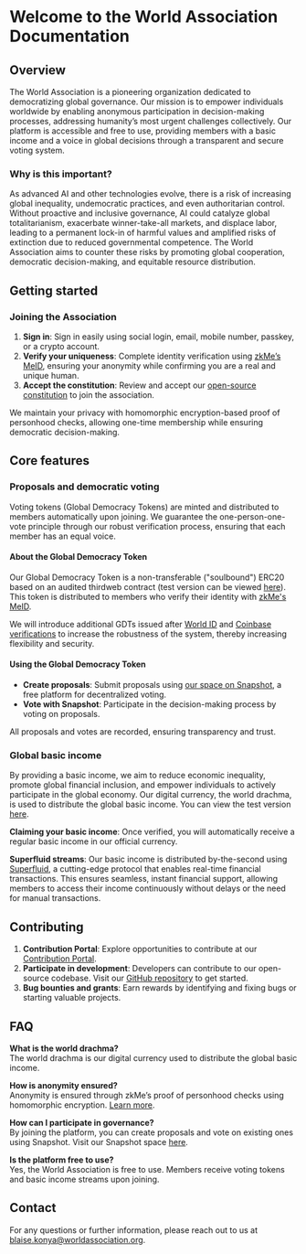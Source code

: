 # Welcome to the World Association Documentation

## Overview

The World Association is a pioneering organization dedicated to democratizing global governance. Our mission is to empower individuals worldwide by enabling anonymous participation in decision-making processes, addressing humanity’s most urgent challenges collectively. Our platform is accessible and free to use, providing members with a basic income and a voice in global decisions through a transparent and secure voting system.

### Why is this important?

As advanced AI and other technologies evolve, there is a risk of increasing global inequality, undemocratic practices, and even authoritarian control. Without proactive and inclusive governance, AI could catalyze global totalitarianism, exacerbate winner-take-all markets, and displace labor, leading to a permanent lock-in of harmful values and amplified risks of extinction due to reduced governmental competence. The World Association aims to counter these risks by promoting global cooperation, democratic decision-making, and equitable resource distribution.

## Getting started

### Joining the Association

1. **Sign in**: Sign in easily using social login, email, mobile number, passkey, or a crypto account.
2. **Verify your uniqueness**: Complete identity verification using [zkMe’s MeID](https://zk.me/did-solution), ensuring your anonymity while confirming you are a real and unique human.
3. **Accept the constitution**: Review and accept our [open-source constitution](https://github.com/worldassociation/world-association/blob/main/organization/constitution/constitution.md) to join the association.

We maintain your privacy with homomorphic encryption-based proof of personhood checks, allowing one-time membership while ensuring democratic decision-making.

## Core features

### Proposals and democratic voting

Voting tokens (Global Democracy Tokens) are minted and distributed to members automatically upon joining. We guarantee the one-person-one-vote principle through our robust verification process, ensuring that each member has an equal voice.

#### About the Global Democracy Token

Our Global Democracy Token is a non-transferable ("soulbound") ERC20 based on an audited thirdweb contract (test version can be viewed [here](https://base.blockscout.com/token/0x2F9e9e5D597f245df027F5a900f6E0957472A564)). This token is distributed to members who verify their identity with [zkMe's MeID](https://zk.me/did-solution).

We will introduce additional GDTs issued after [World ID](https://worldcoin.org/world-id) and [Coinbase verifications](https://www.coinbase.com/onchain-verify) to increase the robustness of the system, thereby increasing flexibility and security.

#### Using the Global Democracy Token

- **Create proposals**: Submit proposals using [our space on Snapshot](https://snapshot.org/#/worldassociation.eth), a free platform for decentralized voting.
- **Vote with Snapshot**: Participate in the decision-making process by voting on proposals.

All proposals and votes are recorded, ensuring transparency and trust.

### Global basic income

By providing a basic income, we aim to reduce economic inequality, promote global financial inclusion, and empower individuals to actively participate in the global economy. Our digital currency, the world drachma, is used to distribute the global basic income. You can view the test version [here](https://base.blockscout.com/token/0x524986180284488c8c337d7089F58E0649559cDa?tab=contract).

**Claiming your basic income**: Once verified, you will automatically receive a regular basic income in our official currency.

**Superfluid streams**: Our basic income is distributed by-the-second using [Superfluid](https://www.superfluid.finance), a cutting-edge protocol that enables real-time financial transactions. This ensures seamless, instant financial support, allowing members to access their income continuously without delays or the need for manual transactions.

## Contributing

1. **Contribution Portal**: Explore opportunities to contribute at our [Contribution Portal](https://contribute.worldassociation.org/).
2. **Participate in development**: Developers can contribute to our open-source codebase. Visit our [GitHub repository](https://github.com/worldassociation/world-association) to get started.
3. **Bug bounties and grants**: Earn rewards by identifying and fixing bugs or starting valuable projects.

## FAQ

**What is the world drachma?**  
The world drachma is our digital currency used to distribute the global basic income.

**How is anonymity ensured?**  
Anonymity is ensured through zkMe’s proof of personhood checks using homomorphic encryption. [Learn more](https://zk.me/did-solution).

**How can I participate in governance?**  
By joining the platform, you can create proposals and vote on existing ones using Snapshot. Visit our Snapshot space [here](https://snapshot.org/#/worldassociation.eth).

**Is the platform free to use?**  
Yes, the World Association is free to use. Members receive voting tokens and basic income streams upon joining.

## Contact

For any questions or further information, please reach out to us at [blaise.konya@worldassociation.org](mailto:blaise.konya@worldassociation.org).
